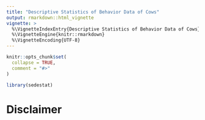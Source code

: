```yaml
---
title: "Descriptive Statistics of Behavior Data of Cows"
output: rmarkdown::html_vignette
vignette: >
  %\VignetteIndexEntry{Descriptive Statistics of Behavior Data of Cows}
  %\VignetteEngine{knitr::rmarkdown}
  %\VignetteEncoding{UTF-8}
---
```


```r
knitr::opts_chunk$set(
  collapse = TRUE,
  comment = "#>"
)
```

```r
library(sedestat)
```

# Disclaimer
